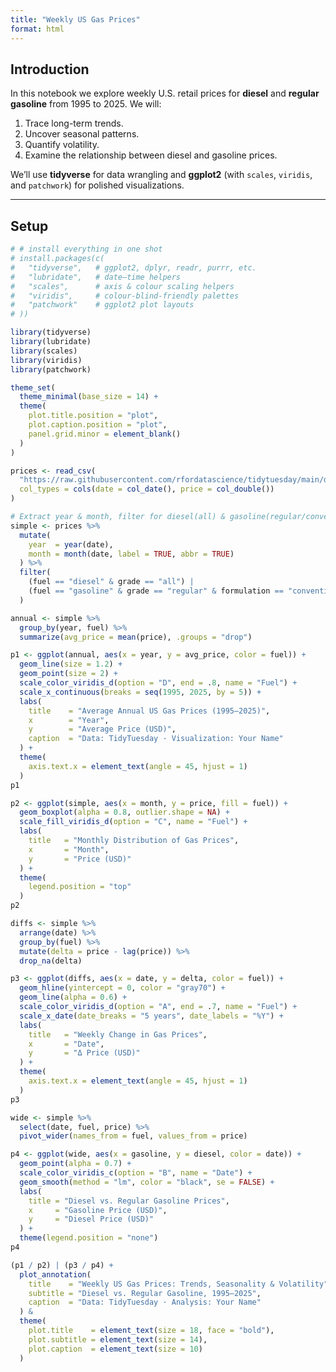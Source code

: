 ```yaml
---
title: "Weekly US Gas Prices"
format: html
---
```


## Introduction

In this notebook we explore weekly U.S. retail prices for **diesel** and **regular gasoline** from 1995 to 2025. We will:

1. Trace long-term trends.
2. Uncover seasonal patterns.
3. Quantify volatility.
4. Examine the relationship between diesel and gasoline prices.

We’ll use **tidyverse** for data wrangling and **ggplot2** (with `scales`, `viridis`, and `patchwork`) for polished visualizations.

---

## Setup

```r

# # install everything in one shot
# install.packages(c(
#   "tidyverse",   # ggplot2, dplyr, readr, purrr, etc.
#   "lubridate",   # date–time helpers
#   "scales",      # axis & colour scaling helpers
#   "viridis",     # colour-blind-friendly palettes
#   "patchwork"    # ggplot2 plot layouts
# ))

library(tidyverse)
library(lubridate)
library(scales)
library(viridis)
library(patchwork)

theme_set(
  theme_minimal(base_size = 14) +
  theme(
    plot.title.position = "plot",
    plot.caption.position = "plot",
    panel.grid.minor = element_blank()
  )
)
```

```r
prices <- read_csv(
  "https://raw.githubusercontent.com/rfordatascience/tidytuesday/main/data/2025/2025-07-01/weekly_gas_prices.csv",
  col_types = cols(date = col_date(), price = col_double())
)

# Extract year & month, filter for diesel(all) & gasoline(regular/conventional)
simple <- prices %>%
  mutate(
    year  = year(date),
    month = month(date, label = TRUE, abbr = TRUE)
  ) %>%
  filter(
    (fuel == "diesel" & grade == "all") |
    (fuel == "gasoline" & grade == "regular" & formulation == "conventional")
  )
```


```r
annual <- simple %>%
  group_by(year, fuel) %>%
  summarize(avg_price = mean(price), .groups = "drop")

p1 <- ggplot(annual, aes(x = year, y = avg_price, color = fuel)) +
  geom_line(size = 1.2) +
  geom_point(size = 2) +
  scale_color_viridis_d(option = "D", end = .8, name = "Fuel") +
  scale_x_continuous(breaks = seq(1995, 2025, by = 5)) +
  labs(
    title    = "Average Annual US Gas Prices (1995–2025)",
    x        = "Year",
    y        = "Average Price (USD)",
    caption  = "Data: TidyTuesday · Visualization: Your Name"
  ) +
  theme(
    axis.text.x = element_text(angle = 45, hjust = 1)
  )
p1

```


```r
p2 <- ggplot(simple, aes(x = month, y = price, fill = fuel)) +
  geom_boxplot(alpha = 0.8, outlier.shape = NA) +
  scale_fill_viridis_d(option = "C", name = "Fuel") +
  labs(
    title   = "Monthly Distribution of Gas Prices",
    x       = "Month",
    y       = "Price (USD)"
  ) +
  theme(
    legend.position = "top"
  )
p2

```


```r
diffs <- simple %>%
  arrange(date) %>%
  group_by(fuel) %>%
  mutate(delta = price - lag(price)) %>%
  drop_na(delta)

p3 <- ggplot(diffs, aes(x = date, y = delta, color = fuel)) +
  geom_hline(yintercept = 0, color = "gray70") +
  geom_line(alpha = 0.6) +
  scale_color_viridis_d(option = "A", end = .7, name = "Fuel") +
  scale_x_date(date_breaks = "5 years", date_labels = "%Y") +
  labs(
    title   = "Weekly Change in Gas Prices",
    x       = "Date",
    y       = "Δ Price (USD)"
  ) +
  theme(
    axis.text.x = element_text(angle = 45, hjust = 1)
  )
p3

```


```r
wide <- simple %>%
  select(date, fuel, price) %>%
  pivot_wider(names_from = fuel, values_from = price)

p4 <- ggplot(wide, aes(x = gasoline, y = diesel, color = date)) +
  geom_point(alpha = 0.7) +
  scale_color_viridis_c(option = "B", name = "Date") +
  geom_smooth(method = "lm", color = "black", se = FALSE) +
  labs(
    title = "Diesel vs. Regular Gasoline Prices",
    x     = "Gasoline Price (USD)",
    y     = "Diesel Price (USD)"
  ) +
  theme(legend.position = "none")
p4

```


```r
(p1 / p2) | (p3 / p4) +
  plot_annotation(
    title    = "Weekly US Gas Prices: Trends, Seasonality & Volatility",
    subtitle = "Diesel vs. Regular Gasoline, 1995–2025",
    caption  = "Data: TidyTuesday · Analysis: Your Name"
  ) &
  theme(
    plot.title    = element_text(size = 18, face = "bold"),
    plot.subtitle = element_text(size = 14),
    plot.caption  = element_text(size = 10)
  )

```
